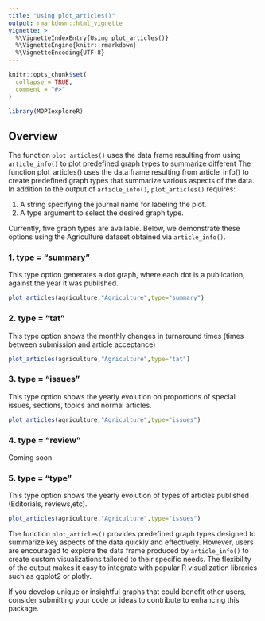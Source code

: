 ```yaml
---
title: "Using plot_articles()"
output: rmarkdown::html_vignette
vignette: >
  %\VignetteIndexEntry{Using plot_articles()}
  %\VignetteEngine{knitr::rmarkdown}
  %\VignetteEncoding{UTF-8}
---
```


```r
knitr::opts_chunk$set(
  collapse = TRUE,
  comment = "#>"
)
```

```r
library(MDPIexploreR)
```

## Overview

The function `plot_articles()` uses the data frame resulting from using `article_info()` to plot predefined graph types to summarize different The function plot_articles() uses the data frame resulting from article_info() to create predefined graph types that summarize various aspects of the data. In addition to the output of `article_info()`, `plot_articles()` requires:

1.    A string specifying the journal name for labeling the plot.
2.    A type argument to select the desired graph type.

Currently, five graph types are available. Below, we demonstrate these options using the Agriculture dataset obtained via `article_info()`.

### 1. type = "summary"

This type option generates a dot graph, where each dot is a publication, against the year it was published. 

```r
plot_articles(agriculture,"Agriculture",type="summary")
```

### 2. type = "tat"

This type option shows the monthly changes in turnaround times (times between submission and article acceptance)

```r
plot_articles(agriculture,"Agriculture",type="tat")
```

### 3. type = "issues"

This type option shows the yearly evolution on proportions of special issues, sections, topics and normal articles.

```r
plot_articles(agriculture,"Agriculture",type="issues")
```

### 4. type = "review"

Coming soon

### 5. type = "type"

This type option shows the yearly evolution of types of articles published (Editorials, reviews,etc).

```r
plot_articles(agriculture,"Agriculture",type="issues")
```

The function `plot_articles()` provides predefined graph types designed to summarize key aspects of the data quickly and effectively. However, users are encouraged to explore the data frame produced by `article_info()` to create custom visualizations tailored to their specific needs. The flexibility of the output makes it easy to integrate with popular R visualization libraries such as ggplot2 or plotly.

If you develop unique or insightful graphs that could benefit other users, consider submitting your code or ideas to contribute to enhancing this package.